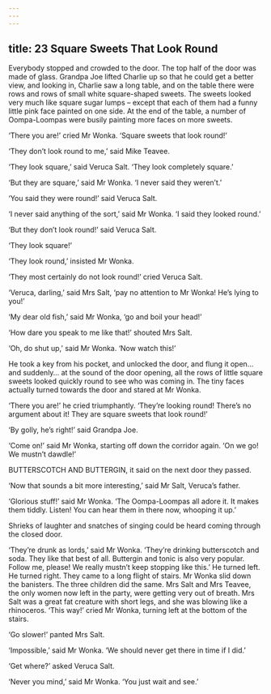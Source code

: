 ```yaml
---
---
---
```

title: 23 Square Sweets That Look Round
---

Everybody stopped and crowded to the door. The top half of the door was made of glass. Grandpa Joe lifted Charlie up so that he could get a better view, and looking in, Charlie saw a long table, and on the table there were rows and rows of small white square-shaped sweets. The sweets looked very much like square sugar lumps – except that each of them had a funny little pink face painted on one side. At the end of the table, a number of Oompa-Loompas were busily painting more faces on more sweets.

‘There you are!’ cried Mr Wonka. ‘Square sweets that look round!’

‘They don’t look round to me,’ said Mike Teavee.

‘They look square,’ said Veruca Salt. ‘They look completely square.’

‘But they are square,’ said Mr Wonka. ‘I never said they weren’t.’

‘You said they were round!’ said Veruca Salt.

‘I never said anything of the sort,’ said Mr Wonka. ‘I said they looked round.’

‘But they don’t look round!’ said Veruca Salt.

‘They look square!’

‘They look round,’ insisted Mr Wonka.

‘They most certainly do not look round!’ cried Veruca Salt.

‘Veruca, darling,’ said Mrs Salt, ‘pay no attention to Mr Wonka! He’s lying to you!’

‘My dear old fish,’ said Mr Wonka, ‘go and boil your head!’

‘How dare you speak to me like that!’ shouted Mrs Salt.

‘Oh, do shut up,’ said Mr Wonka. ‘Now watch this!’



He took a key from his pocket, and unlocked the door, and flung it open… and suddenly… at the sound of the door opening, all the rows of little square sweets looked quickly round to see who was coming in. The tiny faces actually turned towards the door and stared at Mr Wonka.

‘There you are!’ he cried triumphantly. ‘They’re looking round! There’s no argument about it! They are square sweets that look round!’

‘By golly, he’s right!’ said Grandpa Joe.

‘Come on!’ said Mr Wonka, starting off down the corridor again. ‘On we go! We mustn’t dawdle!’

BUTTERSCOTCH AND BUTTERGIN, it said on the next door they passed.

‘Now that sounds a bit more interesting,’ said Mr Salt, Veruca’s father.

‘Glorious stuff!’ said Mr Wonka. ‘The Oompa-Loompas all adore it. It makes them tiddly. Listen! You can hear them in there now, whooping it up.’

Shrieks of laughter and snatches of singing could be heard coming through the closed door.

‘They’re drunk as lords,’ said Mr Wonka. ‘They’re drinking butterscotch and soda. They like that best of all. Buttergin and tonic is also very popular. Follow me, please! We really mustn’t keep stopping like this.’ He turned left. He turned right. They came to a long flight of stairs. Mr Wonka slid down the banisters. The three children did the same. Mrs Salt and Mrs Teavee, the only women now left in the party, were getting very out of breath. Mrs Salt was a great fat creature with short legs, and she was blowing like a rhinoceros. ‘This way!’ cried Mr Wonka, turning left at the bottom of the stairs.

‘Go slower!’ panted Mrs Salt.

‘Impossible,’ said Mr Wonka. ‘We should never get there in time if I did.’

‘Get where?’ asked Veruca Salt.

‘Never you mind,’ said Mr Wonka. ‘You just wait and see.’